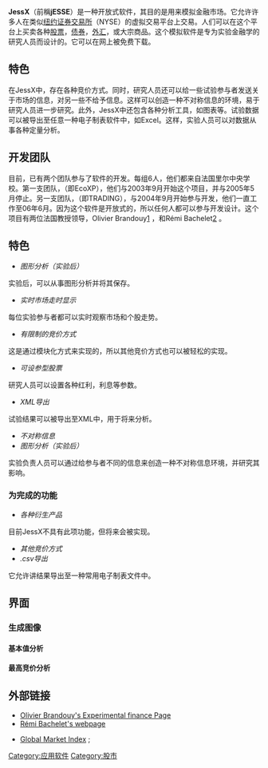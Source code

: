 {{otheruses|other=台灣搖滾樂團閃靈吉他手Jesse|劉笙彙}}
{{Infobox_Software
 | name = JessX
| logo = 
| screenshot = 
| caption = JessX 1.0 screenshot
| developer = EcoXP&TRADING
| latest_release_version = 1.3
| latest_release_date = 2007年5月1日
| operating_system = Windows, Mac
| genre = 模拟软件
| license = [[GNU_General_Public_License|GNU General Public License]]
| website = http://www.jessx.net
}}
'''JessX'''（前稱'''jESSE'''）是一种开放式软件，其目的是用来模拟金融市场。它允许许多人在类似[[纽约证券交易所|纽约证券交易所]]（NYSE）的虚拟交易平台上交易。人们可以在这个平台上买卖各种[[股票|股票]]，[[债券|债券]]，[[外汇|外汇]]，或大宗商品。这个模拟软件是专为实验金融学的研究人员而设计的。它可以在网上被免费下载。

== 特色 ==
在JessX中，存在各种竞价方式。同时，研究人员还可以给一些试验参与者发送关于市场的信息，对另一些不给予信息。这样可以创造一种不对称信息的环境，易于研究人员进一步研究。此外，JessX中还包含各种分析工具，如图表等。试验数据可以被导出至任意一种电子制表软件中，如Excel。这样，实验人员可以对数据从事各种定量分析。

== 开发团队 ==
目前，已有两个团队参与了软件的开发。每组6人，他们都来自法国里尔中央学校。第一支团队，（即EcoXP），他们与2003年9月开始这个项目，并与2005年5月停止。另一支团队，（即TRADING），与2004年9月开始参与开发，他们一直工作至06年6月。因为这个软件是开放式的，所以任何人都可以参与开发设计。这个项目有两位法国教授领导，Olivier Brandouy[http://claree.univ-lille1.fr/~brandouy/] {{Wayback|url=http://claree.univ-lille1.fr/~brandouy/ |date=20201008171032 }}，和Rémi Bachelet[http://rb.ec-lille.fr/] {{Wayback|url=http://rb.ec-lille.fr/ |date=20210109163212 }}。
<!--在这里输入编辑文字、图片等...-->

== 特色 ==
*''图形分析（实验后）''
实验后，可以从事图形分析并将其保存。
*''实时市场走时显示''
每位实验参与者都可以实时观察市场和个股走势。
*''有限制的竞价方式''
这是通过模块化方式来实现的，所以其他竞价方式也可以被轻松的实现。
*''可设参型股票''
研究人员可以设置各种红利，利息等参数。
*''XML导出''
试验结果可以被导出至XML中，用于将来分析。
*''不对称信息''
*''图形分析（实验后）''
实验负责人员可以通过给参与者不同的信息来创造一种不对称信息环境，并研究其影响。

=== 为完成的功能 ===
*''各种衍生产品''
目前JessX不具有此项功能，但将来会被实现。
*''其他竞价方式''
*''.csv导出''
它允许讲结果导出至一种常用电子制表文件中。
<!--在这里输入编辑文字、图片等...-->

== 界面 ==


=== 生成图像 ===
==== 基本值分析 ====


==== 最高竞价分析 ====



== 外部链接 ==
*[http://claree.univ-lille1.fr/~brandouy/ Olivier Brandouy's Experimental finance Page] {{Wayback|url=http://claree.univ-lille1.fr/~brandouy/ |date=20201008171032 }}
*[http://rb.ec-lille.fr/ Rémi Bachelet's webpage] {{Wayback|url=http://rb.ec-lille.fr/ |date=20210109163212 }}

[[Category:应用软件|Category:应用软件]]
[[Category:股市|Category:股市]]
*[https://web.archive.org/web/20120717062612/http://cn.gmindex.com/ Global Market Index] ;